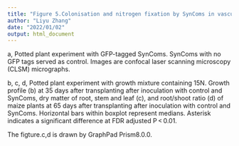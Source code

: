 ---
title: "Figure 5.Colonisation and nitrogen fixation by SynComs in vascular tissues of maize plants."
author: "Liyu Zhang"
date: "2022/01/02"
output: html_document
---

a, Potted plant experiment with GFP-tagged SynComs. SynComs with no GFP tags served as control. Images are confocal laser scanning microscopy (CLSM) micrographs.  

b, c, d, Potted plant experiment with growth mixture containing 15N. Growth profile (b) at 35 days after transplanting after inoculation with control and SynComs, dry matter of root, stem and leaf (c), and root/shoot ratio (d) of maize plants at 65 days after transplanting after inoculation with control and SynComs. Horizontal bars within boxplot represent medians. Asterisk indicates a significant difference at FDR adjusted P < 0.01.

The figture.c,d is drawn by GraphPad Prism8.0.0.